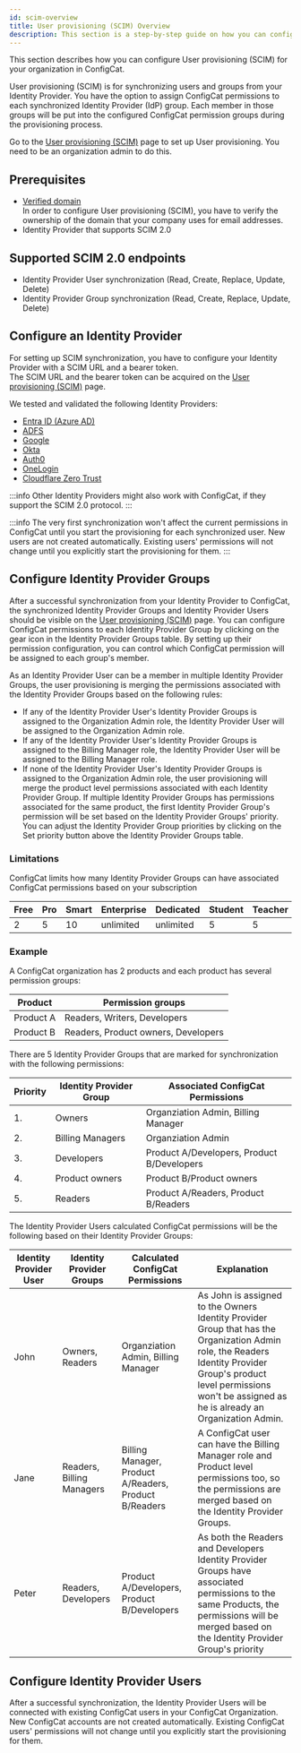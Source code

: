 ```yaml
---
id: scim-overview
title: User provisioning (SCIM) Overview
description: This section is a step-by-step guide on how you can configure User provisioning (SCIM) for your organization in ConfigCat.
---
```


This section describes how you can configure User provisioning (SCIM) for your organization in ConfigCat.

User provisioning (SCIM) is for synchronizing users and groups from your Identity Provider. You have the option to assign ConfigCat permissions to each synchronized Identity Provider (IdP) group. Each member in those groups will be put into the configured ConfigCat permission groups during the provisioning process.

Go to the [User provisioning (SCIM)](https://app.configcat.com/organization/user-provisioning/) page to set up User provisioning. You need to be an organization admin to do this.

## Prerequisites

- [Verified domain](../domain-verification.mdx)  
  In order to configure User provisioning (SCIM), you have to verify the ownership of the domain that your company uses for email addresses. 
- Identity Provider that supports SCIM 2.0 

## Supported SCIM 2.0 endpoints

- Identity Provider User synchronization (Read, Create, Replace, Update, Delete)
- Identity Provider Group synchronization (Read, Create, Replace, Update, Delete)

## Configure an Identity Provider

For setting up SCIM synchronization, you have to configure your Identity Provider with a SCIM URL and a bearer token.  
The SCIM URL and the bearer token can be acquired on the [User provisioning (SCIM)](https://app.configcat.com/organization/user-provisioning/) page.

We tested and validated the following Identity Providers:

- [Entra ID (Azure AD)](./identity-providers/azure-ad.mdx)
- [ADFS](./identity-providers/adfs.mdx)
- [Google](./identity-providers/google.mdx)
- [Okta](./identity-providers/okta.mdx)
- [Auth0](./identity-providers/auth0.mdx)
- [OneLogin](./identity-providers/onelogin.mdx)
- [Cloudflare Zero Trust](./identity-providers/cloudflare.mdx)

:::info
Other Identity Providers might also work with ConfigCat, if they support the SCIM 2.0 protocol.
:::

:::info
The very first synchronization won't affect the current permissions in ConfigCat until you start the provisioning for each synchronized user.
New users are not created automatically. Existing users' permissions will not change until you explicitly start the provisioning for them.
:::

## Configure Identity Provider Groups

After a successful synchronization from your Identity Provider to ConfigCat, the synchronized Identity Provider Groups and Identity Provider Users should be visible on the [User provisioning (SCIM)](https://app.configcat.com/organization/user-provisioning/) page.
You can configure ConfigCat permissions to each Identity Provider Group by clicking on the gear icon in the Identity Provider Groups table. 
By setting up their permission configuration, you can control which ConfigCat permission will be assigned to each group's member.

As an Identity Provider User can be a member in multiple Identity Provider Groups, the user provisioning is merging the permissions associated with the Identity Provider Groups based on the following rules:
- If any of the Identity Provider User's Identity Provider Groups is assigned to the Organization Admin role, the Identity Provider User will be assigned to the Organization Admin role.
- If any of the Identity Provider User's Identity Provider Groups is assigned to the Billing Manager role, the Identity Provider User will be assigned to the Billing Manager role.
- If none of the Identity Provider User's Identity Provider Groups is assigned to the Organization Admin role, the user provisioning will merge the product level permissions associated with each Identity Provider Group. 
  If multiple Identity Provider Groups has permissions associated for the same product, the first Identity Provider Group's permission will be set based on the Identity Provider Groups' priority. 
  You can adjust the Identity Provider Group priorities by clicking on the Set priority button above the Identity Provider Groups table.

### Limitations

ConfigCat limits how many Identity Provider Groups can have associated ConfigCat permissions based on your subscription

| Free    | Pro     | Smart   | Enterprise | Dedicated | Student | Teacher |
| ------- | ------- | ------- | ---------- | --------- | ------- | ------- |
| 2       | 5       | 10      | unlimited  | unlimited | 5       | 5       |

### Example

A ConfigCat organization has 2 products and each product has several permission groups:

| Product   | Permission groups                   |
| --------- | ----------------------------------- |
| Product A | Readers, Writers, Developers        |
| Product B | Readers, Product owners, Developers |

There are 5 Identity Provider Groups that are marked for synchronization with the following permissions:

| Priority | Identity Provider Group   | Associated ConfigCat Permissions            |
| -------- | ------------------------- | ------------------------------------------- |
| 1.       | Owners                    | Organziation Admin, Billing Manager         |
| 2.       | Billing Managers          | Organziation Admin                          |
| 3.       | Developers                | Product A/Developers, Product B/Developers  |
| 4.       | Product owners            | Product B/Product owners                    |
| 5.       | Readers                   | Product A/Readers, Product B/Readers        |

The Identity Provider Users calculated ConfigCat permissions will be the following based on their Identity Provider Groups:

| Identity Provider User | Identity Provider Groups  | Calculated ConfigCat Permissions                        | Explanation |
| ---------------------- | ------------------------- | ------------------------------------------------------- | ----------- | 
| John                   | Owners, Readers           | Organziation Admin, Billing Manager                     | As John is assigned to the Owners Identity Provider Group that has the Organization Admin role, the Readers Identity Provider Group's product level permissions won't be assigned as he is already an Organization Admin. |
| Jane                   | Readers, Billing Managers | Billing Manager, Product A/Readers, Product B/Readers   | A ConfigCat user can have the Billing Manager role and Product level permissions too, so the permissions are merged based on the Identity Provider Groups. |
| Peter                  | Readers, Developers       | Product A/Developers, Product B/Developers              | As both the Readers and Developers Identity Provider Groups have associated permissions to the same Products, the permissions will be merged based on the Identity Provider Group's priority |

## Configure Identity Provider Users

After a successful synchronization, the Identity Provider Users will be connected with existing ConfigCat users in your ConfigCat Organization.  
New ConfigCat accounts are not created automatically. Existing ConfigCat users' permissions will not change until you explicitly start the provisioning for them.
